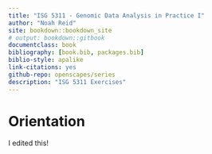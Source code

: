 ```yaml
--- 
title: "ISG 5311 - Genomic Data Analysis in Practice I"
author: "Noah Reid"
site: bookdown::bookdown_site
# output: bookdown::gitbook
documentclass: book
bibliography: [book.bib, packages.bib]
biblio-style: apalike
link-citations: yes
github-repo: openscapes/series
description: "ISG 5311 Exercises"
---
```


# Orientation {-}

I edited this!